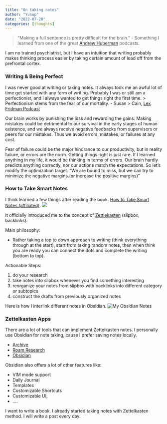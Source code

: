 ```yaml
---
title: "On taking notes"
author: "Yusup"
date: "2022-07-20"
categories: [thoughts]
---
```




> "Making a full sentence is pretty difficult for the brain." - Something I learned from one of the
> great [Andrew Huberman](https://www.youtube.com/c/AndrewHubermanLab) podcasts.

I am no trained psychiatrist, but I have an intuition that writing probably makes thinking process easier
by taking certain amount of load off from the prefrontal cortex.

### Writing & Being Perfect

I was never good at writing or taking notes. It always took me an awful lot of time get started with any form of
writing.
Probably I was or still am a perfectionist, and I always wanted to get things right the first time.
> Perfectionism stems from the fear of our mortality. - Susan
> Cain, [Lex Fridman Podcast](https://www.youtube.com/c/lexfridman)

Our brain works by punishing the loss and rewarding the gains.
Making mistakes could be detrimental to our survival in the early stages of human existence,
and we always receive negative feedbacks from supervisors or peers for our mistakes.
Thus we avoid errors, mistakes, or failures at any cost.

Fear of failure could be the major hindrance to our productivity,
but in reality failure, or errors are the norm. Getting things right is just rare.
If I learned anything in my life, it would be thinking in terms of errors.
Our brain hardly predicts anything correctly, nor our actions match the expectations.
So let's modify the optimization target. "We are bound to miss, but we can try to minimize the negative margins.(or
increase the positive margins)"

### How to Take Smart Notes

I think learned a few things after reading the book.
[How to Take Smart Notes (affiliated)](https://amzn.to/3RKNnYO).
<a href="https://www.amazon.com/How-Take-Smart-Notes-Technique-ebook/dp/B09V5M8FR5?keywords=how+to+take+smart+notes&qid=1658315904&sprefix=how+to+%2Caps%2C508&sr=8-1&linkCode=li2&tag=lsgrep09-20&linkId=2d6a4b9ed90506e9bd58f8109311ec0b&language=en_US&ref_=as_li_ss_il" target="_blank"><img border="0" src="//ws-na.amazon-adsystem.com/widgets/q?_encoding=UTF8&ASIN=B09V5M8FR5&Format=_SL160_&ID=AsinImage&MarketPlace=US&ServiceVersion=20070822&WS=1&tag=lsgrep09-20&language=en_US" ></a><img src="https://ir-na.amazon-adsystem.com/e/ir?t=lsgrep09-20&language=en_US&l=li2&o=1&a=B09V5M8FR5" width="1" height="1" border="0" alt="" style="border:none !important; margin:0px !important;" />

It officially introduced me to the concept of [Zettlekasten](https://en.wikipedia.org/wiki/Zettelkasten) (slipbox,
backlinks).

Main philosophy:

- Rather taking a top to down approach to writing (think everything through at the start), start from taking random
  notes,
  then when think you are ready you can connect the dots and complete the writing (bottom to top).

Actionable Steps:

1. do your research
2. take notes into slipbox whenever you find something interesting
3. reorganize your notes from slipbox with backlinks into different category or subtopics
4. construct the drafts from previously organized notes

Here is how I interlink different notes in Obsidian.
![](obsidian.png "My Obsidian Notes")

### Zettelkasten Apps

There are a lot of tools that can implement Zettelkasten notes. I personally use Obsidian for note taking, cause I
prefer saving notes locally.

- [Archive](https://zettelkasten.de/posts/overview/)
- [Roam Research](https://roamresearch.com/)
- [Obsidian](https://obsidian.md/)

Obsidian also offers a lot of other features like:

- VIM mode support
- Daily Journal
- Templates
- Customizable Shortcuts
- Customizable UI,
- ....

I want to write a book. I already started taking notes with Zettelkasten method.
I will write a post every day. 

